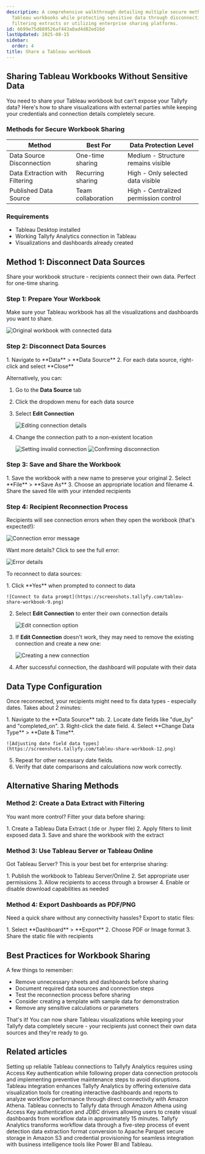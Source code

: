 ```yaml
---
description: A comprehensive walkthrough detailing multiple secure methods for sharing
  Tableau workbooks while protecting sensitive data through disconnecting data sources
  filtering extracts or utilizing enterprise sharing platforms.
id: 6699e75d689526af443a0ad4d82ed16d
lastUpdated: 2025-08-15
sidebar:
  order: 4
title: Share a Tableau workbook
---
```



## Sharing Tableau Workbooks Without Sensitive Data

You need to share your Tableau workbook but can't expose your Tallyfy data? Here's how to share visualizations with external parties while keeping your credentials and connection details completely secure.

### Methods for Secure Workbook Sharing

| Method | Best For | Data Protection Level |
|--------|----------|----------------------|
| Data Source Disconnection | One-time sharing | Medium - Structure remains visible |
| Data Extraction with Filtering | Recurring sharing | High - Only selected data visible |
| Published Data Source | Team collaboration | High - Centralized permission control |

### Requirements

- Tableau Desktop installed
- Working Tallyfy Analytics connection in Tableau
- Visualizations and dashboards already created

## Method 1: Disconnect Data Sources

Share your workbook structure - recipients connect their own data. Perfect for one-time sharing.

### Step 1: Prepare Your Workbook

Make sure your Tableau workbook has all the visualizations and dashboards you want to share.

![Original workbook with connected data](https://screenshots.tallyfy.com/tableu-share-workbook-1.png)

### Step 2: Disconnect Data Sources

<Steps>
1. Navigate to **Data** > **Data Source**
2. For each data source, right-click and select **Close**
</Steps>

Alternatively, you can:
<Steps>
1. Go to the **Data Source** tab
2. Click the dropdown menu for each data source
3. Select **Edit Connection**

    ![Editing connection details](https://screenshots.tallyfy.com/tableu-share-workbook-3.png)
4. Change the connection path to a non-existent location

    ![Setting invalid connection](https://screenshots.tallyfy.com/tableu-share-workbook-4.png)
    ![Confirming disconnection](https://screenshots.tallyfy.com/tableu-share-workbook-5.png)
</Steps>

### Step 3: Save and Share the Workbook

<Steps>
1. Save the workbook with a new name to preserve your original
2. Select **File** > **Save As**
3. Choose an appropriate location and filename
4. Share the saved file with your intended recipients
</Steps>

### Step 4: Recipient Reconnection Process

Recipients will see connection errors when they open the workbook (that's expected!):

![Connection error message](https://screenshots.tallyfy.com/tableu-share-workbook-7.png)

Want more details? Click to see the full error:

![Error details](https://screenshots.tallyfy.com/tableu-share-workbook-8.png)

To reconnect to data sources:

<Steps>
1. Click **Yes** when prompted to connect to data
   
    ![Connect to data prompt](https://screenshots.tallyfy.com/tableu-share-workbook-9.png)
2. Select **Edit Connection** to enter their own connection details
   
    ![Edit connection option](https://screenshots.tallyfy.com/tableu-share-workbook-10.png)
3. If **Edit Connection** doesn't work, they may need to remove the existing connection and create a new one:
   
    ![Creating a new connection](https://screenshots.tallyfy.com/tableu-share-workbook-11.png)
4. After successful connection, the dashboard will populate with their data
</Steps>

## Data Type Configuration

Once reconnected, your recipients might need to fix data types - especially dates. Takes about 2 minutes:

<Steps>
1. Navigate to the **Data Source** tab.
2. Locate date fields like "due_by" and "completed_on".
3. Right-click the date field.
4. Select **Change Data Type** > **Date & Time**.

    ![Adjusting date field data types](https://screenshots.tallyfy.com/tableu-share-workbook-12.png)
5. Repeat for other necessary date fields.
6. Verify that date comparisons and calculations now work correctly.
</Steps>

## Alternative Sharing Methods

### Method 2: Create a Data Extract with Filtering

You want more control? Filter your data before sharing:

<Steps>
1. Create a Tableau Data Extract (.tde or .hyper file)
2. Apply filters to limit exposed data
3. Save and share the workbook with the extract
</Steps>

### Method 3: Use Tableau Server or Tableau Online

Got Tableau Server? This is your best bet for enterprise sharing:

<Steps>
1. Publish the workbook to Tableau Server/Online
2. Set appropriate user permissions
3. Allow recipients to access through a browser
4. Enable or disable download capabilities as needed
</Steps>

### Method 4: Export Dashboards as PDF/PNG

Need a quick share without any connectivity hassles? Export to static files:

<Steps>
1. Select **Dashboard** > **Export**
2. Choose PDF or Image format
3. Share the static file with recipients
</Steps>

## Best Practices for Workbook Sharing

A few things to remember:
- Remove unnecessary sheets and dashboards before sharing
- Document required data sources and connection steps
- Test the reconnection process before sharing
- Consider creating a template with sample data for demonstration
- Remove any sensitive calculations or parameters

That's it! You can now share Tableau visualizations while keeping your Tallyfy data completely secure - your recipients just connect their own data sources and they're ready to go.


## Related articles
<CardGrid>
<LinkTitleCard header="<b>Tableau > Troubleshoot issues</b>" href="/products/pro/integrations/analytics/tableau/how-to-troubleshoot-data-connection-issues-in-tallyfy/" > Setting up reliable Tableau connections to Tallyfy Analytics requires using Access Key authentication while following proper data connection protocols and implementing preventive maintenance steps to avoid disruptions. </LinkTitleCard>
<LinkTitleCard header="<b>Analytics > Tableau</b>" href="/products/pro/integrations/analytics/tableau/" > Tableau integration enhances Tallyfy Analytics by offering extensive data visualization tools for creating interactive dashboards and reports to analyze workflow performance through direct connectivity with Amazon Athena. </LinkTitleCard>
<LinkTitleCard header="<b>Tableau > Connecting Tableau to analytics data</b>" href="/products/pro/integrations/analytics/tableau/how-can-i-connect-tableau-to-my-tallyfy-data/" > Tableau connects to Tallyfy data through Amazon Athena using Access Key authentication and JDBC drivers allowing users to create visual dashboards from workflow data in approximately 15 minutes. </LinkTitleCard>
<LinkTitleCard header="<b>Analytics > How Tallyfy Analytics works</b>" href="/products/pro/integrations/analytics/how-does-tallyfy-analytics-process-my-data/" > Tallyfy Analytics transforms workflow data through a five-step process of event detection data extraction format conversion to Apache Parquet secure storage in Amazon S3 and credential provisioning for seamless integration with business intelligence tools like Power BI and Tableau. </LinkTitleCard>
</CardGrid>